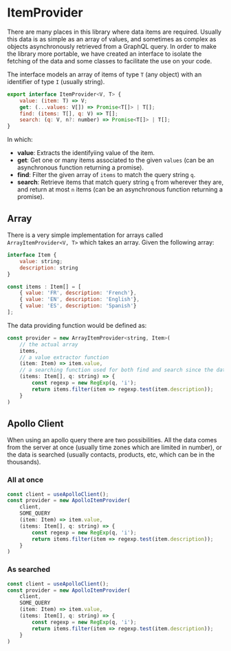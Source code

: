 

<Meta title="Types/ItemProvider"/>

# ItemProvider

There are many places in this library where data items are required.
Usually this data is as simple as an array of values, and sometimes
as complex as objects asynchronously retrieved from a GraphQL query. 
In order to make the library more portable, we have created an 
interface to isolate the fetching of the data and some classes to 
facilitate the use on your code.

The interface models an array of items of type `T` (any object) with 
an identifier of type `I` (usually string).

```js
export interface ItemProvider<V, T> {
    value: (item: T) => V;
    get: (...values: V[]) => Promise<T[]> | T[];
    find: (items: T[], q: V) => T[];
    search: (q: V, n?: number) => Promise<T[]> | T[];
}
```


In which:

* __value__: Extracts the identifyiing value of the item.
* __get__: Get one or many items associated to the given `values` (can be an 
  asynchronous function returning a promise).
* __find__: Filter the given array of `items` to match the query string `q`.
* __search__: Retrieve items that match query string `q` from wherever they are,
  and return at most `n` items (can be an asynchronous function returning a 
  promise).

## Array

There is a very simple implementation for arrays called `ArrayItemProvider<V, T>`
which takes an array. Given the following array:

```js
interface Item { 
    value: string;
    description: string
}
```

```js
const items : Item[] = [
    { value: 'FR', description: 'French'},
    { value: 'EN', description: 'English'},
    { value: 'ES', description: 'Spanish'}
];
```

The data providing function would be defined as:

```js
const provider = new ArrayItemProvider<string, Item>(
    // the actual array
    items,
    // a value extractor function
    (item: Item) => item.value, 
    // a searching function used for both find and search since the data is local
    (items: Item[], q: string) => { 
        const regexp = new RegExp(q, 'i'); 
        return items.filter(item => regexp.test(item.description)); 
    }
)
```

## Apollo Client

When using an apollo query there are two possibilities. All the data comes from
the server at once (usually time zones which are limited in number), or the data 
is searched (usually contacts, products, etc, which can be in the thousands).

### All at once

```js
const client = useApolloClient();
const provider = new ApolloItemProvider(
    client, 
    SOME_QUERY
    (item: Item) => item.value,
    (items: Item[], q: string) => { 
        const regexp = new RegExp(q, 'i'); 
        return items.filter(item => regexp.test(item.description)); 
    }
)
```

### As searched

```js
const client = useApolloClient();
const provider = new ApolloItemProvider(
    client, 
    SOME_QUERY
    (item: Item) => item.value,
    (items: Item[], q: string) => { 
        const regexp = new RegExp(q, 'i'); 
        return items.filter(item => regexp.test(item.description)); 
    }
)
```
